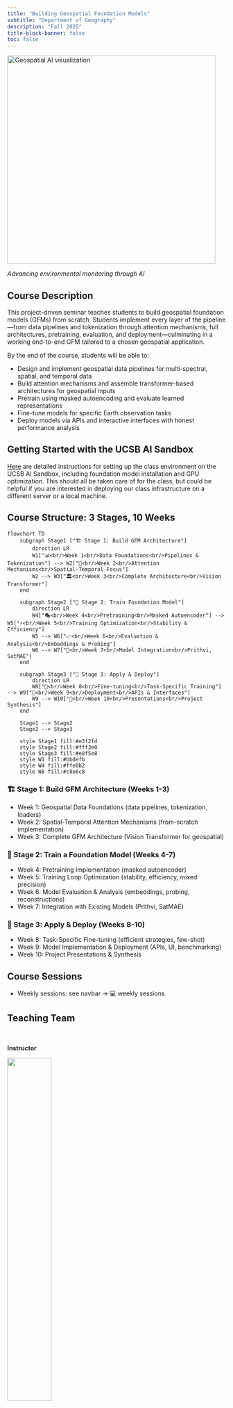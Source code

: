 ```yaml
---
title: "Building Geospatial Foundation Models"
subtitle: "Department of Geography"
description: "Fall 2025"
title-block-banner: false
toc: false
---
```


![](images/geoai-banner.png){height=5in fig-align="center" alt="Geospatial AI visualization"}


::: {.gray-text .center-text}
*Advancing environmental monitoring through AI*
:::

## Course Description

This project-driven seminar teaches students to build geospatial foundation models (GFMs) from scratch. Students implement every layer of the pipeline—from data pipelines and tokenization through attention mechanisms, full architectures, pretraining, evaluation, and deployment—culminating in a working end-to-end GFM tailored to a chosen geospatial application.

By the end of the course, students will be able to:

- Design and implement geospatial data pipelines for multi-spectral, spatial, and temporal data
- Build attention mechanisms and assemble transformer-based architectures for geospatial inputs
- Pretrain using masked autoencoding and evaluate learned representations
- Fine-tune models for specific Earth observation tasks
- Deploy models via APIs and interactive interfaces with honest performance analysis

## Getting Started with the UCSB AI Sandbox

[Here](../installation/GRIT_SETUP.md) are detailed instructions for setting up the class environment on the UCSB AI Sandbox, including foundation model installation and GPU optimization. This should all be taken care of for the class, but could be helpful if you are interested in deploying our class infrastructure on a different server or a local machine. 

## Course Structure: 3 Stages, 10 Weeks

```mermaid
flowchart TD
    subgraph Stage1 ["🏗️ Stage 1: Build GFM Architecture"]
        direction LR
        W1["📊<br/>Week 1<br/>Data Foundations<br/>Pipelines & Tokenization"] --> W2["🧠<br/>Week 2<br/>Attention Mechanisms<br/>Spatial-Temporal Focus"]
        W2 --> W3["🏛️<br/>Week 3<br/>Complete Architecture<br/>Vision Transformer"]
    end
    
    subgraph Stage2 ["🚀 Stage 2: Train Foundation Model"]
        direction LR
        W4["🎭<br/>Week 4<br/>Pretraining<br/>Masked Autoencoder"] --> W5["⚡<br/>Week 5<br/>Training Optimization<br/>Stability & Efficiency"]
        W5 --> W6["📈<br/>Week 6<br/>Evaluation & Analysis<br/>Embeddings & Probing"]
        W6 --> W7["🔗<br/>Week 7<br/>Model Integration<br/>Prithvi, SatMAE"]
    end
    
    subgraph Stage3 ["🎯 Stage 3: Apply & Deploy"]
        direction LR
        W8["🎯<br/>Week 8<br/>Fine-tuning<br/>Task-Specific Training"] --> W9["🚀<br/>Week 9<br/>Deployment<br/>APIs & Interfaces"]
        W9 --> W10["🎤<br/>Week 10<br/>Presentations<br/>Project Synthesis"]
    end
    
    Stage1 --> Stage2
    Stage2 --> Stage3
    
    style Stage1 fill:#e3f2fd
    style Stage2 fill:#fff3e0  
    style Stage3 fill:#e8f5e8
    style W1 fill:#bbdefb
    style W4 fill:#ffe0b2
    style W8 fill:#c8e6c8
```


### 🏗️ Stage 1: Build GFM Architecture (Weeks 1-3)
- Week 1: Geospatial Data Foundations (data pipelines, tokenization, loaders)
- Week 2: Spatial-Temporal Attention Mechanisms (from-scratch implementation)
- Week 3: Complete GFM Architecture (Vision Transformer for geospatial)

### 🚀 Stage 2: Train a Foundation Model (Weeks 4-7)
- Week 4: Pretraining Implementation (masked autoencoder)
- Week 5: Training Loop Optimization (stability, efficiency, mixed precision)
- Week 6: Model Evaluation & Analysis (embeddings, probing, reconstructions)
- Week 7: Integration with Existing Models (Prithvi, SatMAE)

### 🎯 Stage 3: Apply & Deploy (Weeks 8-10)
- Week 8: Task-Specific Fine-tuning (efficient strategies, few-shot)
- Week 9: Model Implementation & Deployment (APIs, UI, benchmarking)
- Week 10: Project Presentations & Synthesis

## Course Sessions

- Weekly sessions: see navbar → 💻 weekly sessions

## Teaching Team

<br>

::: {.grid}
::: {.g-col-12 .g-col-md-4}

::: {.center-text .body-text-l}
**Instructor**
:::

![](images/kelly.png){width=45% fig-align="center"}

::: {.center-text}
[**Kelly Caylor**]{.teal-text}  
**Email:** [caylor@ucsb.edu](mailto::caylor@ucsb.edu)  
**Learn more:** [Bren profile](https://bren.ucsb.edu/people/kelly-caylor)  
:::

:::

::: {.g-col-12 .g-col-md-4}

::: {.center-text .body-text-l}
**TA**
:::

![](images/anna.png){width=45% fig-align="center"}


::: {.center-text}
[**Anna Boser**]{.teal-text}  
**Email:** [anaboser@ucsb.edu](mailto::annaboser@ucsb.edu)   
**Learn more:** [Bren profile](https://bren.ucsb.edu/people/anna-boser)
:::

:::
:::
